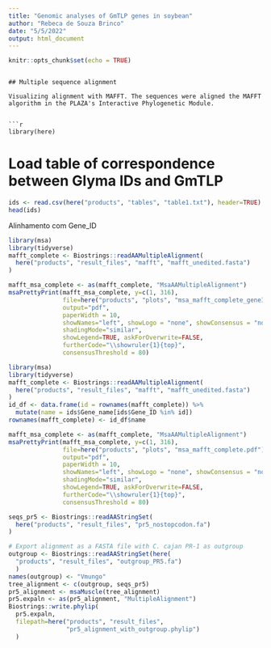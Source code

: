 ```yaml
---
title: "Genomic analyses of GmTLP genes in soybean"
author: "Rebeca de Souza Brinco"
date: "5/5/2022"
output: html_document
---
```


```r
knitr::opts_chunk$set(echo = TRUE)
```


```

## Multiple sequence alignment

Visualizing alignment with MAFFT. The sequences were aligned the MAFFT algorithm in the PLAZA's Interactive Phylogenetic Module.


```r
library(here)
```


# Load table of correspondence between Glyma IDs and GmTLP

```r

ids <- read.csv(here("products", "tables", "table1.txt"), header=TRUE)
head(ids)
```


Alinhamento com Gene_ID
```r
library(msa)
library(tidyverse)
mafft_complete <- Biostrings::readAAMultipleAlignment(
  here("products", "result_files", "mafft", "mafft_unedited.fasta")
)

mafft_msa_complete <- as(mafft_complete, "MsaAAMultipleAlignment")
msaPrettyPrint(mafft_msa_complete, y=c(1, 316),
               file=here("products", "plots", "msa_mafft_complete_geneID.pdf"), 
               output="pdf",
               paperWidth = 10,
               showNames="left", showLogo = "none", showConsensus = "none",
               shadingMode="similar",
               showLegend=TRUE, askForOverwrite=FALSE,
               furtherCode="\\showruler{1}{top}",
               consensusThreshold = 80)
```


```r
library(msa)
library(tidyverse)
mafft_complete <- Biostrings::readAAMultipleAlignment(
  here("products", "result_files", "mafft", "mafft_unedited.fasta")
)
id_df <- data.frame(id = rownames(mafft_complete)) %>%
  mutate(name = ids$Gene_name[ids$Gene_ID %in% id])
rownames(mafft_complete) <- id_df$name

mafft_msa_complete <- as(mafft_complete, "MsaAAMultipleAlignment")
msaPrettyPrint(mafft_msa_complete, y=c(1, 316),
               file=here("products", "plots", "msa_mafft_complete.pdf"), 
               output="pdf",
               paperWidth = 10,
               showNames="left", showLogo = "none", showConsensus = "none",
               shadingMode="similar",
               showLegend=TRUE, askForOverwrite=FALSE,
               furtherCode="\\showruler{1}{top}",
               consensusThreshold = 80)
```




```r
seqs_pr5 <- Biostrings::readAAStringSet(
  here("products", "result_files", "pr5_nostopcodon.fa")
)
```


```r
# Export alignment as a FASTA file with C. cajan PR-1 as outgroup
outgroup <- Biostrings::readAAStringSet(here(
  "products", "result_files", "outgroup_PR5.fa")
  )
names(outgroup) <- "Vmungo"
tree_alignment <- c(outgroup, seqs_pr5)
pr5_alignment <- msaMuscle(tree_alignment)
pr5.expaln <- as(pr5_alignment, "MultipleAlignment")
Biostrings::write.phylip(
  pr5.expaln, 
  filepath=here("products", "result_files",
                "pr5_alignment_with_outgroup.phylip")
  )
```

